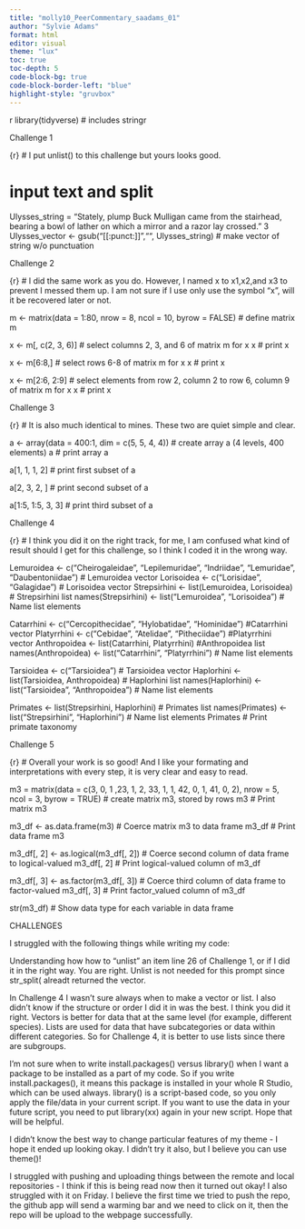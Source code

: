 ```yaml
---
title: "molly10_PeerCommentary_saadams_01"
author: "Sylvie Adams"
format: html
editor: visual
theme: "lux"
toc: true
toc-depth: 5
code-block-bg: true
code-block-border-left: "blue"
highlight-style: "gruvbox"
---
```


{r}
library(tidyverse) # includes stringr

Challenge 1

{r}
# I put unlist() to this challenge but yours looks good.

# input text and split
Ulysses_string = "Stately, plump Buck Mulligan came from the stairhead, bearing a bowl of lather on which a mirror and a razor lay crossed."
3
Ulysses_vector <- gsub("[[:punct:]]","", Ulysses_string) # make vector of string w/o punctuation



Challenge 2

{r}
# I did the same work as you do. However, I named x to x1,x2,and x3 to prevent I messed them up. I am not sure if I use only use the symbol "x", will it be recovered later or not.

m <- matrix(data = 1:80, nrow = 8, ncol = 10, byrow = FALSE) # define matrix m

x <- m[, c(2, 3, 6)] # select columns 2, 3, and 6 of matrix m for x
x # print x

x <- m[6:8,] # select rows 6-8 of matrix m for x
x # print x

x <- m[2:6, 2:9] # select elements from row 2, column 2 to row 6, column 9 of matrix m for x
x # print x

Challenge 3

{r}
# It is also much identical to mines. These two are quiet simple and clear.

a <- array(data = 400:1, dim = c(5, 5, 4, 4)) # create array a (4 levels, 400 elements)
a # print array a

a[1, 1, 1, 2] # print first subset of a

a[2, 3, 2, ] # print second subset of a

a[1:5, 1:5, 3, 3] # print third subset of a

Challenge 4

{r}
# I think you did it on the right track, for me, I am confused what kind of result should I get for this challenge, so I think I coded it in the wrong way.

Lemuroidea <- c("Cheirogaleidae", "Lepilemuridae", "Indriidae", "Lemuridae", "Daubentoniidae") # Lemuroidea vector
Lorisoidea <- c("Lorisidae", "Galagidae") # Lorisoidea vector
Strepsirhini <- list(Lemuroidea, Lorisoidea) # Strepsirhini list
names(Strepsirhini) <- list("Lemuroidea", "Lorisoidea") # Name list elements

Catarrhini <- c("Cercopithecidae", "Hylobatidae", "Hominidae") #Catarrhini vector
Platyrrhini <- c("Cebidae", "Atelidae", "Pitheciidae") #Platyrrhini vector
Anthropoidea <- list(Catarrhini, Platyrrhini) #Anthropoidea list
names(Anthropoidea) <- list("Catarrhini", "Platyrrhini") # Name list elements

Tarsioidea <- c("Tarsioidea") # Tarsioidea vector
Haplorhini <- list(Tarsioidea, Anthropoidea) # Haplorhini list
names(Haplorhini) <- list("Tarsioidea", "Anthropoidea") # Name list elements

Primates <- list(Strepsirhini, Haplorhini) # Primates list
names(Primates) <- list("Strepsirhini", "Haplorhini") # Name list elements
Primates # Print primate taxonomy

Challenge 5

{r}
# Overall your work is so good! And I like your formating and interpretations with every step, it is very clear and easy to read.

m3 = matrix(data = c(3, 0, 1 ,23, 1, 2, 33, 1, 1, 42, 0, 1, 41, 0, 2), nrow = 5, ncol = 3, byrow = TRUE) # create matrix m3, stored by rows
m3 # Print matrix m3

m3_df <- as.data.frame(m3) # Coerce matrix m3 to data frame
m3_df # Print data frame m3

m3_df[, 2] <- as.logical(m3_df[, 2]) # Coerce second column of data frame to logical-valued
m3_df[, 2] # Print logical-valued column of m3_df

m3_df[, 3] <- as.factor(m3_df[, 3]) # Coerce third column of data frame to factor-valued
m3_df[, 3] # Print factor_valued column of m3_df

str(m3_df) # Show data type for each variable in data frame

CHALLENGES

I struggled with the following things while writing my code:

Understanding how how to "unlist" an item line 26 of Challenge 1, or if I did it in the right way. You are right. Unlist is not needed for this prompt since str_split( alreadt returned the vector.

In Challenge 4 I wasn't sure always when to make a vector or list. I also didn't know if the structure or order I did it in was the best. I think you did it right. Vectors is better for data that at the same level (for example, different species). Lists are used for data that have subcategories or data within different categories. So for Challenge 4, it is better to use lists since there are subgroups.

I'm not sure when to write install.packages() versus library() when I want a package to be installed as a part of my code. So if you write install.packages(), it means this package is installed in your whole R Studio, which can be used always. library() is a script-based code, so you only apply the file/data in your current script. If you want to use the data in your future script, you need to put library(xx) again in your new script. Hope that will be helpful.

I didn't know the best way to change particular features of my theme - I hope it ended up looking okay. I didn't try it also, but I believe you can use theme()!

I struggled with pushing and uploading things between the remote and local repositories - I think if this is being read now then it turned out okay! I also struggled with it on Friday. I believe the first time we tried to push the repo, the github app will send a warming bar and we need to click on it, then the repo will be upload to the webpage successfully.

